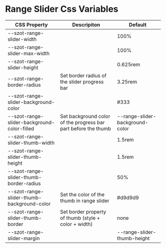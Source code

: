 
<Meta title="Components/FormFields/RangeSlider/Css Variables" />

# Range Slider Css Variables

| CSS Property                                | Descripiton                                                    | Default                         |
| ------------------------------------------- | -------------------------------------------------------------- | ------------------------------- |
| --szot-range-slider-width                   |                                                                | 100%                            |
| --szot-range-slider-max-width               |                                                                | 100%                            |
| --szot-range-slider-height                  |                                                                | 0.625rem                        |
| --szot-range-border-radius                  | Set border radius of the slider progress bar                   | 3.25rem                         |
| --szot-range-slider-background-color        |                                                                | #333                            |
| --szot-range-slider-background-color-filled | Set background color of the progress bar part before the thumb | --range-slider-background-color |
| --szot-range-slider-thumb-width             |                                                                | 1.5rem                          |
| --szot-range-slider-thumb-height            |                                                                | 1.5rem                          |
| --szot-range-slider-thumb-border-radius     |                                                                | 50%                             |
| --szot-range-slider-thumb-background-color  | Set the color of the thumb in range slider                     | #d9d9d9                         |
| --szot-range-slider-thumb-border            | Set border property of thumb (style + color + width)           | none                            |
| --szot-range-slider-margin                  |                                                                | --range-slider-thumb-height     |

